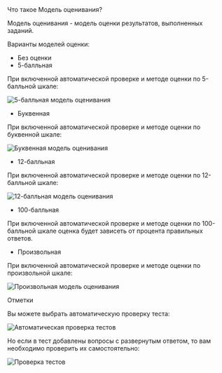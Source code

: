 
<AnchorHeading type="h1" id="evaluation-system">
  Что такое Модель оценивания?
</AnchorHeading>

Модель оценивания - модель оценки результатов, выполненных заданий.

Варианты моделей оценки:

- Без оценки
- 5-балльная

При включенной автоматической проверке и методе оценки по 5-балльной шкале:

<Image
  width={960}
  height={165}
  src="/assets/markdown/tests-and-tasks/5points-system.jpg"
  alt="5-балльная модель оценивания"
  noRatio
/>

- Буквенная

При включенной автоматической проверке и методе оценки по буквенной шкале:

<Image
  width={960}
  height={165}
  src="/assets/markdown/tests-and-tasks/letters-system.jpg"
  alt="Буквенная модель оценивания"
  noRatio
/>

- 12-балльная

При включенной автоматической проверке и методе оценки по 12-балльной шкале:

<Image
  width={960}
  height={165}
  src="/assets/markdown/tests-and-tasks/12points-system.jpg"
  alt="12-балльная модель оценивания"
  noRatio
/>

- 100-балльная

При включенной автоматической проверке и методе оценки по 100-балльной шкале оценка будет зависеть от процента правильных ответов.

- Произвольная

При включенной автоматической проверке и методе оценки по произвольной шкале:

<Image
  width={960}
  height={365}
  src="/assets/markdown/tests-and-tasks/arbitrary-system.jpg"
  alt="Произвольная модель оценивания"
  noRatio
/>

<AnchorHeading type="h2" id="grades">
  Отметки
</AnchorHeading>

Вы можете выбрать автоматическую проверку теста:

<Image
  width={960}
  height={86}
  src="/assets/markdown/tests-and-tasks/auto-evaluation.jpg"
  alt="Автоматическая проверка тестов"
  noRatio
/>

Но если в тест добавлены вопросы с развернутым ответом, то вам необходимо проверить их самостоятельно:

<Image
  width={960}
  height={140}
  src="/assets/markdown/tests-and-tasks/manual-evaluation.jpg"
  alt="Проверка тестов"
  noRatio
/>
